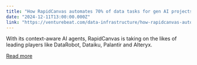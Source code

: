 ```yaml
---
title: "How RapidCanvas automates 70% of data tasks for gen AI projects"
date: "2024-12-11T13:00:00.000Z"
link: "https://venturebeat.com/data-infrastructure/how-rapidcanvas-automates-70-of-data-tasks-for-gen-ai-projects/"
---
```


With its context-aware AI agents, RapidCanvas is taking on the likes of leading players like DataRobot, Dataiku, Palantir and Alteryx.

[Read more](https://venturebeat.com/data-infrastructure/how-rapidcanvas-automates-70-of-data-tasks-for-gen-ai-projects/)

